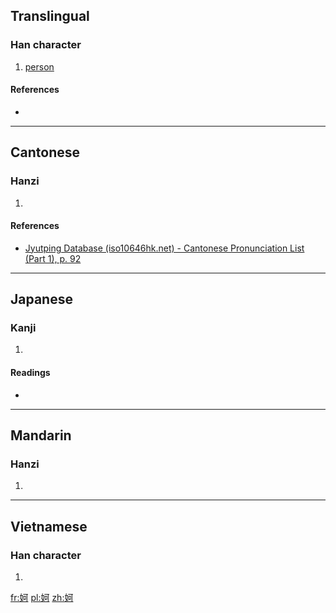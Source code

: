 ==Translingual==

===Han character===
{{Han char|rn=38|rad=女|as=05|sn=8|four=|canj=女一弓口 (VMNR)|ids=⿰[[女]][[可]]}}

# [[person]]

====References====
* {{Han ref|kx=0257.270|dkj=06137|dj=0522.220|hdz=21035.050|uh=59B8|ud=22968}}

----

==Cantonese==

===Hanzi===
{{yue-hanzi|jyut=[[o2]], [[ngo2]], [[o1]], [[ngo1]]|y=o2, ngo2, o1, ngo1}}

# {{defn|lang=yue|sort=女05}}

====References====
* [http://www.iso10646hk.net/jp/document/download.jsp Jyutping Database (iso10646hk.net) - Cantonese Pronunciation List (Part 1), p. 92]

----

==Japanese==

===Kanji===
{{ja-kanji|grade=|rs=女05}}

# {{defn|lang=ja|sort=女05}}

====Readings====
* {{ja-readings|on=[[あ]] (a)|kun=}}

----

==Mandarin==

===Hanzi===
{{cmn-hanzi|pin=[[ē]] ([[e1]])|wg=o<sup>1</sup>}}

# {{defn|lang=cmn|sort=女05}}

----

==Vietnamese==

===Han character===
{{vi-hantu|[[ả]]|rs=女05}}

# {{defn|lang=vi|sort=女05}}

[[fr:妸]]
[[pl:妸]]
[[zh:妸]]